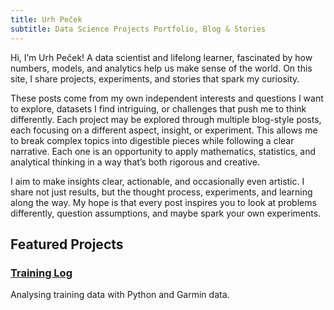 ```yaml
---
title: Urh Peček  
subtitle: Data Science Projects Portfolio, Blog & Stories
---
```


:::{=html}
<link rel="stylesheet" href="https://cdnjs.cloudflare.com/ajax/libs/font-awesome/6.5.1/css/all.min.css" integrity="sha512-9usAa8m0M+WyW59Ry...cut..." crossorigin="anonymous" referrerpolicy="no-referrer" />
:::

Hi, I'm Urh Peček! A data scientist and lifelong learner, fascinated by how numbers, models, and analytics help us make sense of the world. On this site, I share projects, experiments, and stories that spark my curiosity.

These posts come from my own independent interests and questions I want to explore, datasets I find intriguing, or challenges that push me to think differently. Each project may be explored through multiple blog-style posts, each focusing on a different aspect, insight, or experiment. This allows me to break complex topics into digestible pieces while following a clear narrative. Each one is an opportunity to apply mathematics, statistics, and analytical thinking in a way that's both rigorous and creative.

I aim to make insights clear, actionable, and occasionally even artistic. I share not just results, but the thought process, experiments, and learning along the way. My hope is that every post inspires you to look at problems differently, question assumptions, and maybe spark your own experiments.

::: {.info-icons}
<a href="https://github.com/1312Bravo" target="_blank"><i class="fab fa-github"></i></a>
<a href="https://www.linkedin.com/in/urh-pe%C4%8Dek-a52527246/" target="_blank"><i class="fab fa-linkedin"></i></a>
<a href="https://www.instagram.com/urhpecek/" target="_blank"><i class="fab fa-instagram"></i></a>
<a href="mailto:pecek.urh@gmail.com"><i class="fas fa-envelope"></i></a>
:::

## Featured Projects

::: {.project-card}
### [Training Log](projects/training_log.qmd)
Analysing training data with Python and Garmin data.
:::

